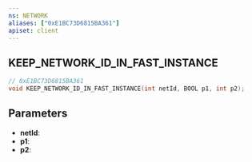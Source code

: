 ```yaml
---
ns: NETWORK
aliases: ["0xE1BC73D6815BA361"]
apiset: client
---
```

## KEEP_NETWORK_ID_IN_FAST_INSTANCE

```c
// 0xE1BC73D6815BA361
void KEEP_NETWORK_ID_IN_FAST_INSTANCE(int netId, BOOL p1, int p2);
```


## Parameters
* **netId**:
* **p1**:
* **p2**: